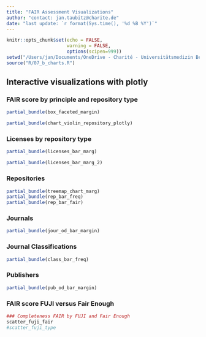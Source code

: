 ```yaml
---
title: "FAIR Assessment Visualizations"
author: "contact: jan.taubitz@charite.de"
date: "last update: `r format(Sys.time(), '%d %B %Y')`"
---
```


```r
knitr::opts_chunk$set(echo = FALSE, 
                      warning = FALSE,
                      options(scipen=999))
setwd("/Users/jan/Documents/OneDrive - Charité - Universitätsmedizin Berlin/_BIH/BUA-Dashboards/fair-assessment")
source("R/07_b_charts.R")
```

## Interactive visualizations with plotly

### FAIR score by principle and repository type
```r

partial_bundle(box_faceted_margin)

partial_bundle(chart_violin_repository_plotly)

```


### Licenses by repository type
```r

partial_bundle(licenses_bar_marg)

partial_bundle(licenses_bar_marg_2)

```

### Repositories

```r
partial_bundle(treemap_chart_marg)
partial_bundle(rep_bar_freq)
partial_bundle(rep_bar_fair)

```

### Journals

```r
partial_bundle(jour_od_bar_margin)

```

### Journal Classifications

```r
partial_bundle(class_bar_freq)
```

### Publishers

```r
partial_bundle(pub_od_bar_margin)
```

### FAIR score FUJI versus Fair Enough
```r
### Completeness FAIR by FUJI and Fair Enough
scatter_fuji_fair
#scatter_fuji_type
```




